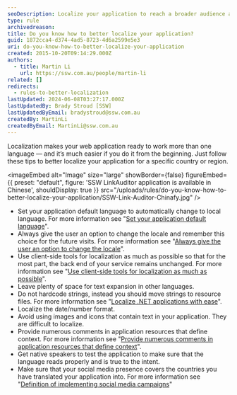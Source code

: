 ```yaml
---
seoDescription: Localize your application to reach a broader audience and enhance user experience across languages and regions.
type: rule
archivedreason:
title: Do you know how to better localize your application?
guid: 1872cca4-d374-4ad5-8723-4d6a2599e5e3
uri: do-you-know-how-to-better-localize-your-application
created: 2015-10-20T09:14:29.000Z
authors:
  - title: Martin Li
    url: https://ssw.com.au/people/martin-li
related: []
redirects:
  - rules-to-better-localization
lastUpdated: 2024-06-08T03:27:17.000Z
lastUpdatedBy: Brady Stroud [SSW]
lastUpdatedByEmail: bradystroud@ssw.com.au
createdBy: MartinLi
createdByEmail: MartinLi@ssw.com.au
---
```


Localization makes your web application ready to work more than one language — and it’s much easier if you do it from the beginning. Just follow these tips to better localize your application for a specific country or region.

<imageEmbed
  alt="Image"
  size="large"
  showBorder={false}
  figureEmbed={{
    preset: "default",
    figure: 'SSW LinkAuditor application is available in Chinese',
    shouldDisplay: true
  }}
  src="/uploads/rules/do-you-know-how-to-better-localize-your-application/SSW-Link-Auditor-Chinafy.jpg"
/>

- Set your application default language to automatically change to local language. For more information see "[Set your application default language](/do-you-set-your-application-default-language-to-automatically-change-to-local-language)".
- Always give the user an option to change the locale and remember this choice for the future visits. For more information see "[Always give the user an option to change the locale](/do-you-always-give-the-user-an-option-to-change-the-locale)".
- Use client-side tools for localization as much as possible so that for the most part, the back end of your service remains unchanged. For more information see "[Use client-side tools for localization as much as possible](/do-you-use-client-side-tools-for-localization-as-much-as-possible)".
- Leave plenty of space for text expansion in other languages.
- Do not hardcode strings, instead you should move strings to resource files. For more information see "[Localize .NET applications with ease](https://www.jetbrains.com/resharper/features/internationalization.html)".
- Localize the date/number format.
- Avoid using images and icons that contain text in your application. They are difficult to localize.
- Provide numerous comments in application resources that define context. For more information see "[Provide numerous comments in application resources that define context](/do-you-provide-numerous-comments-in-application-resources-that-define-context)".
- Get native speakers to test the application to make sure that the language reads properly and is true to the intent.
- Make sure that your social media presence covers the countries you have translated your application into. For more information see "[Definition of implementing social media campaigns](/do-you-follow-a-definition-of-social-media)"
